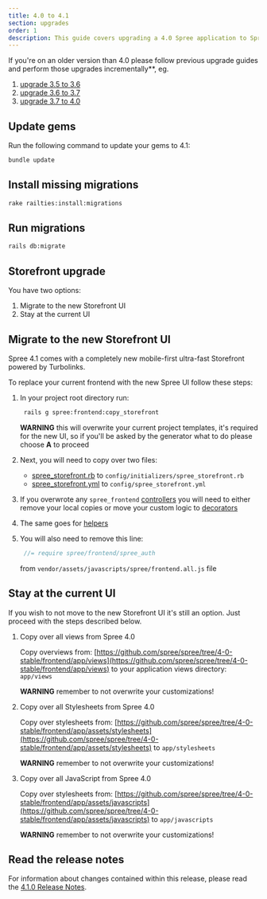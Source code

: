 ```yaml
---
title: 4.0 to 4.1
section: upgrades
order: 1
description: This guide covers upgrading a 4.0 Spree application to Spree 4.1.
---
```


<Note>
If you're on an older version than 4.0 please follow previous upgrade guides and perform those upgrades incrementally**, eg.

1. [upgrade 3.5 to 3.6](3.5-to-3.6)
2. [upgrade 3.6 to 3.7](3.6-to-3.7)
3. [upgrade 3.7 to 4.0](3.7-to-4.0)
</Note>

## Update gems

Run the following command to update your gems to 4.1:

```bash
bundle update
```

## Install missing migrations

```bash
rake railties:install:migrations
```

## Run migrations

```bash
rails db:migrate
```

## Storefront upgrade

You have two options:

1. Migrate to the new Storefront UI
2. Stay at the current UI

## Migrate to the new Storefront UI

Spree 4.1 comes with a completely new mobile-first ultra-fast Storefront powered by Turbolinks.

To replace your current frontend with the new Spree UI follow these steps:

1. In your project root directory run:

   ```bash
    rails g spree:frontend:copy_storefront
   ```

   **WARNING** this will overwrite your current project templates, it's required for the new UI, so if you'll be asked by the generator what to do please choose **A** to proceed

3. Next, you will need to copy over two files:
   * [spree_storefront.rb](https://raw.githubusercontent.com/spree/spree/master/core/lib/generators/spree/install/templates/config/initializers/spree_storefront.rb) to `config/initializers/spree_storefront.rb`
   * [spree_storefront.yml](https://raw.githubusercontent.com/spree/spree/master/core/lib/generators/spree/install/templates/config/spree_storefront.yml) to `config/spree_storefront.yml`
4. If you overwrote any `spree_frontend` [controllers](https://github.com/spree/spree/tree/master/frontend/app/controllers) you will need to either remove your local copies or move your custom logic to [decorators](/developer/customization#extending-controllers)
5. The same goes for [helpers](https://github.com/spree/spree/tree/master/frontend/app/helpers/spree)
6. You will also need to remove this line:

   ```javascript
    //= require spree/frontend/spree_auth
   ```

   from `vendor/assets/javascripts/spree/frontend.all.js` file

## Stay at the current UI

If you wish to not move to the new Storefront UI it's still an option. Just proceed with the steps described below.

1. Copy over all views from Spree 4.0

   Copy overviews from: [https://github.com/spree/spree/tree/4-0-stable/frontend/app/views](https://github.com/spree/spree/tree/4-0-stable/frontend/app/views) to your application views directory: `app/views`

   **WARNING** remember to not overwrite your customizations!

2. Copy over all Stylesheets from Spree 4.0

   Copy over stylesheets from: [https://github.com/spree/spree/tree/4-0-stable/frontend/app/assets/stylesheets](https://github.com/spree/spree/tree/4-0-stable/frontend/app/assets/stylesheets) to `app/stylesheets`

   **WARNING** remember to not overwrite your customizations!

3. Copy over all JavaScript from Spree 4.0

   Copy over stylesheets from: [https://github.com/spree/spree/tree/4-0-stable/frontend/app/assets/javascripts](https://github.com/spree/spree/tree/4-0-stable/frontend/app/assets/javascripts) to `app/javascripts`

   **WARNING** remember to not overwrite your customizations!

## Read the release notes

For information about changes contained within this release, please read the [4.1.0 Release Notes](https://github.com/spree/spree/releases/tag/v4.1.0).
